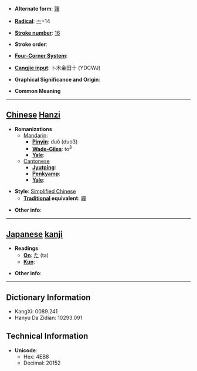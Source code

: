 * '''Alternate form''': [[嚲]]

* '''[[Wiktionary:Chinese radical index| Radical]]''': [[Wiktionary:Chinese radical index 亠|亠]]+14

* '''[[Wiktionary:Chinese total strokes index|Stroke number]]''': [[Wiktionary:Chinese total strokes index 16|16]]

* '''Stroke order''': 

* '''[[Wiktionary:Chinese four corner index|Four-Corner System]]''': 

* '''[[Wiktionary:Chinese Cangjie index|Cangjie input]]''': 卜木金田十 (YDCWJ)

* '''Graphical Significance and Origin''': 

* '''Common Meaning'''

----

== [[Chinese]] [[Hanzi]] ==

* '''Romanizations'''
** [[Mandarin]]:
*** '''[[Pinyin]]''': duǒ (duo3)
*** '''[[Wade-Giles]]''': to<sup>3</sup>
*** '''[[Yale]]''': 
**[[Cantonese]]
***'''[[Jyutping]]''':
***'''[[Penkyamp]]''': 
***'''[[Yale]]''': 

* '''Style''': [[Simplified Chinese]] 
** '''[[Traditional Chinese|Traditional]] equivalent''': [[嚲]]

* '''Other info''': 

----

== [[Japanese]] [[kanji]] ==

* '''Readings'''
** '''[[On]]''': [[た]] (ta)
** '''[[Kun]]''': 

* '''Other info''':  

----

== Dictionary Information ==

* KangXi: 0089.241
* Hanyu Da Zidian: 10293.091

== Technical Information ==

* '''Unicode''':
** Hex: 4EB8
** Decimal: 20152